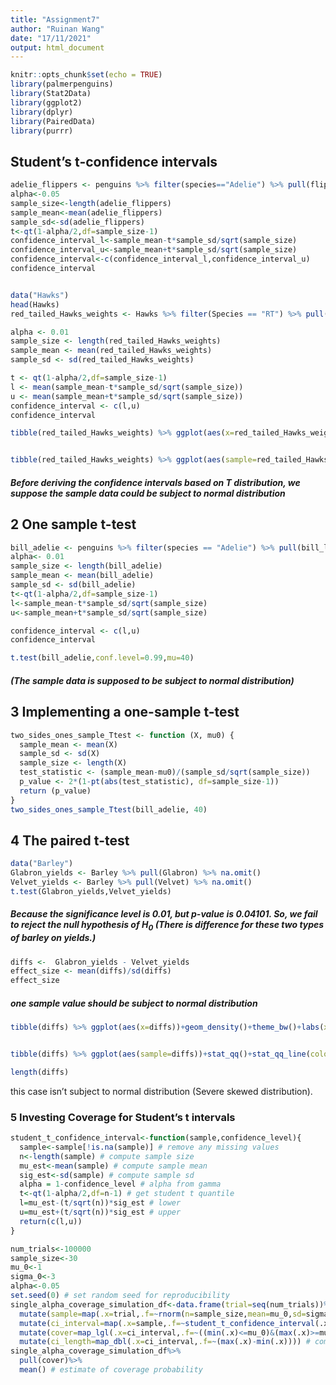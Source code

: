 ```yaml
---
title: "Assignment7"
author: "Ruinan Wang"
date: "17/11/2021"
output: html_document
---
```


```r
knitr::opts_chunk$set(echo = TRUE)
library(palmerpenguins)
library(Stat2Data)
library(ggplot2)
library(dplyr)
library(PairedData)
library(purrr)
```

## Student’s t-confidence intervals

```r
adelie_flippers <- penguins %>% filter(species=="Adelie") %>% pull(flipper_length_mm) %>% na.omit()
alpha<-0.05
sample_size<-length(adelie_flippers)
sample_mean<-mean(adelie_flippers)
sample_sd<-sd(adelie_flippers)
t<-qt(1-alpha/2,df=sample_size-1)
confidence_interval_l<-sample_mean-t*sample_sd/sqrt(sample_size)
confidence_interval_u<-sample_mean+t*sample_sd/sqrt(sample_size)
confidence_interval<-c(confidence_interval_l,confidence_interval_u)
confidence_interval


data("Hawks")
head(Hawks)
red_tailed_Hawks_weights <- Hawks %>% filter(Species == "RT") %>% pull(Weight)%>% na.omit()

alpha <- 0.01
sample_size <- length(red_tailed_Hawks_weights)
sample_mean <- mean(red_tailed_Hawks_weights)
sample_sd <- sd(red_tailed_Hawks_weights)

t <- qt(1-alpha/2,df=sample_size-1)
l <- mean(sample_mean-t*sample_sd/sqrt(sample_size))
u <- mean(sample_mean+t*sample_sd/sqrt(sample_size))
confidence_interval <- c(l,u)
confidence_interval

tibble(red_tailed_Hawks_weights) %>% ggplot(aes(x=red_tailed_Hawks_weights))+geom_density()+theme_bw()+labs(x="Weight (grams)", y="density")


tibble(red_tailed_Hawks_weights) %>% ggplot(aes(sample=red_tailed_Hawks_weights))+stat_qq()+stat_qq_line(color="blue")+theme_bw()
```

##### Before deriving the confidence intervals based on T distribution, we suppose the sample data could be subject to normal distribution


## 2 One sample t-test

```r
bill_adelie <- penguins %>% filter(species == "Adelie") %>% pull(bill_length_mm) %>% na.omit()
alpha<- 0.01
sample_size <- length(bill_adelie)
sample_mean <- mean(bill_adelie)
sample_sd <- sd(bill_adelie)
t<-qt(1-alpha/2,df=sample_size-1)
l<-sample_mean-t*sample_sd/sqrt(sample_size)
u<-sample_mean+t*sample_sd/sqrt(sample_size)

confidence_interval <- c(l,u)
confidence_interval

t.test(bill_adelie,conf.level=0.99,mu=40)
```
##### (The sample data is supposed to be subject to normal distribution)


## 3 Implementing a one-sample t-test

```r
two_sides_ones_sample_Ttest <- function (X, mu0) {
  sample_mean <- mean(X)
  sample_sd <- sd(X)
  sample_size <- length(X)
  test_statistic <- (sample_mean-mu0)/(sample_sd/sqrt(sample_size))
  p_value <- 2*(1-pt(abs(test_statistic), df=sample_size-1))
  return (p_value)
}
two_sides_ones_sample_Ttest(bill_adelie, 40)
```


## 4 The paired t-test
```r
data("Barley")
Glabron_yields <- Barley %>% pull(Glabron) %>% na.omit()
Velvet_yields <- Barley %>% pull(Velvet) %>% na.omit()
t.test(Glabron_yields,Velvet_yields)
```

##### Because the significance level is 0.01, but p-value is 0.04101. So, we fail to reject the null hypothesis of $H_0$  (There is difference for these two types of barley on yields.)

```r
diffs <-  Glabron_yields - Velvet_yields
effect_size <- mean(diffs)/sd(diffs)
effect_size
```

##### one sample value should be subject to normal distribution

```r
tibble(diffs) %>% ggplot(aes(x=diffs))+geom_density()+theme_bw()+labs(x="Yields diffs", y="density")


tibble(diffs) %>% ggplot(aes(sample=diffs))+stat_qq()+stat_qq_line(color="blue")+theme_bw()

length(diffs)
```

this case isn't subject to normal distribution (Severe skewed distribution). 




### 5 Investing Coverage for Student's t intervals

```r
student_t_confidence_interval<-function(sample,confidence_level){
  sample<-sample[!is.na(sample)] # remove any missing values
  n<-length(sample) # compute sample size
  mu_est<-mean(sample) # compute sample mean
  sig_est<-sd(sample) # compute sample sd
  alpha = 1-confidence_level # alpha from gamma
  t<-qt(1-alpha/2,df=n-1) # get student t quantile
  l=mu_est-(t/sqrt(n))*sig_est # lower
  u=mu_est+(t/sqrt(n))*sig_est # upper
  return(c(l,u))
}

num_trials<-100000
sample_size<-30
mu_0<-1
sigma_0<-3
alpha<-0.05
set.seed(0) # set random seed for reproducibility
single_alpha_coverage_simulation_df<-data.frame(trial=seq(num_trials))%>%
  mutate(sample=map(.x=trial,.f=~rnorm(n=sample_size,mean=mu_0,sd=sigma_0)))%>% # generate random Gaussian samples
  mutate(ci_interval=map(.x=sample,.f=~student_t_confidence_interval(.x,1-alpha)))%>% # generate confidence intervals
  mutate(cover=map_lgl(.x=ci_interval,.f=~((min(.x)<=mu_0)&(max(.x)>=mu_0))))%>% # check if interval covers mu_0
  mutate(ci_length=map_dbl(.x=ci_interval,.f=~(max(.x)-min(.x)))) # compute interval length
single_alpha_coverage_simulation_df%>%
  pull(cover)%>%
  mean() # estimate of coverage probability




```